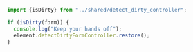 ```js
import {isDirty} from "../shared/detect_dirty_controller";

if (isDirty(form)) {
  console.log("Keep your hands off");
  element.detectDirtyFormController.restore();
}
```